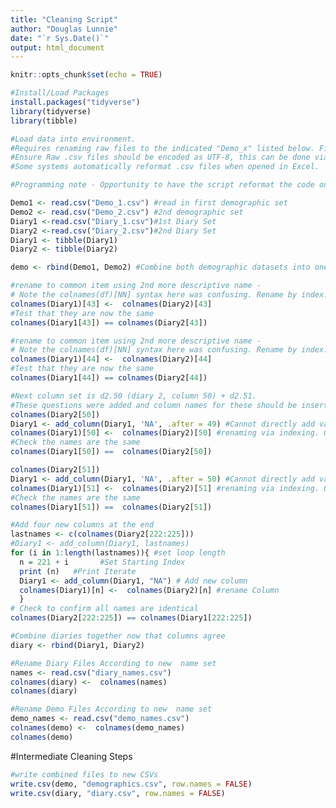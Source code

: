 ---
title: "Cleaning Script"
author: "Douglas Lunnie"
date: "`r Sys.Date()`"
output: html_document
---

```{r setup, include=FALSE}
knitr::opts_chunk$set(echo = TRUE)
```

```{r, include = FALSE}
#Install/Load Packages
install.packages("tidyverse")
library(tidyverse)
library(tibble)
```

```{r}
#Load data into environment. 
#Requires renaming raw files to the indicated "Demo_x" listed below. Files must be read from the same directory as this code. 
#Ensure Raw .csv files should be encoded as UTF-8, this can be done via opening the .csv in Notepad>Save As> ... Select UTF-8 encoding and overwrite file.
#Some systems automatically reformat .csv files when opened in Excel. 

#Programming note - Opportunity to have the script reformat the code on read-in. 

Demo1 <- read.csv("Demo_1.csv") #read in first demographic set
Demo2 <- read.csv("Demo_2.csv") #2nd demographic set
Diary1 <-read.csv("Diary_1.csv")#1st Diary Set
Diary2 <-read.csv("Diary_2.csv")#2nd Diary Set
Diary1 <- tibble(Diary1)
Diary2 <- tibble(Diary2)
```

```{r, include=FALSE}
demo <- rbind(Demo1, Demo2) #Combine both demographic datasets into one dataframe
```

```{r, include=FALSE}
#rename to common item using 2nd more descriptive name -
# Note the colnames(df)[NN] syntax here was confusing. Rename by index.
colnames(Diary1)[43] <-  colnames(Diary2)[43]
#Test that they are now the same
colnames(Diary1[43]) == colnames(Diary2[43])
```

```{r, include=FALSE}
#rename to common item using 2nd more descriptive name -
# Note the colnames(df)[NN] syntax here was confusing. Rename by index.
colnames(Diary1)[44] <-  colnames(Diary2)[44]
#Test that they are now the same
colnames(Diary1[44]) == colnames(Diary2[44])
```
```{r}
#Next column set is d2.50 (diary 2, column 50) + d2.51. 
#These questions were added and column names for these should be inserted in the same place for d1.50 and d1.51. 
colnames(Diary2[50])
Diary1 <- add_column(Diary1, 'NA', .after = 49) #Cannot directly add variable driven by indexing Diary2[50], the names adds a "/" at each end of the string. Adding a placeholder
colnames(Diary1)[50] <-  colnames(Diary2)[50] #renaming via indexing. OVerwrite the placeholder name
#Check the names are the same
colnames(Diary1[50]) ==  colnames(Diary2[50])
```


```{r}
colnames(Diary2[51])
Diary1 <- add_column(Diary1, 'NA', .after = 50) #Cannot directly add variable driven by indexing Diary2[50], the names adds a "/" at each end of the string. Adding a placeholder
colnames(Diary1)[51] <-  colnames(Diary2)[51] #renaming via indexing. OVerwrite the placeholder name
#Check the names are the same
colnames(Diary1[51]) ==  colnames(Diary2[51])
```

```{r, include=FALSE}
#Add four new columns at the end
lastnames <- c(colnames(Diary2[222:225]))
#Diary1 <- add_column(Diary1, lastnames)
for (i in 1:length(lastnames)){ #set loop length
  n = 221 + i       #Set Starting Index
  print (n)   #Print Iterate
  Diary1 <- add_column(Diary1, "NA") # Add new column
  colnames(Diary1)[n] <-  colnames(Diary2)[n] #rename Column
  }
# Check to confirm all names are identical
colnames(Diary2[222:225]) == colnames(Diary1[222:225])
```

```{r}
#Combine diaries together now that columns agree
diary <- rbind(Diary1, Diary2)
```

```{r}
#Rename Diary Files According to new  name set
names <- read.csv("diary_names.csv")
colnames(diary) <-  colnames(names)
colnames(diary)
```


```{r, include=FALSE}
#Rename Demo Files According to new  name set
demo_names <- read.csv("demo_names.csv")
colnames(demo) <-  colnames(demo_names)
colnames(demo)
```


#Intermediate Cleaning Steps

```{r, include=false}
#write combined files to new CSVs
write.csv(demo, "demographics.csv", row.names = FALSE)
write.csv(diary, "diary.csv", row.names = FALSE)
```



